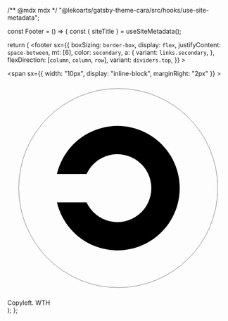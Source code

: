 /** @mdx mdx */
"@lekoarts/gatsby-theme-cara/src/hooks/use-site-metadata";

const Footer = () => {
  const { siteTitle } = useSiteMetadata();

  return (
    <footer
      sx={{
        boxSizing: `border-box`,
        display: `flex`,
        justifyContent: `space-between`,
        mt: [6],
        color: `secondary`,
        a: {
          variant: `links.secondary`,
        },
        flexDirection: [`column`, `column`, `row`],
        variant: `dividers.top`,
      }}
    >
      <div>
        <span
          sx={{ width: "10px", display: "inline-block", marginRight: "2px" }}
        >
          <svg xmlns="http://www.w3.org/2000/svg" viewBox="0 0 980 980">
            <circle
              cx="490"
              cy="490"
              r="440"
              fill="none"
              stroke="#000"
              strokeWidth="100"
            />
            <path d="M219,428H350a150,150 0 1 1 0,125H219a275,275 0 1 0 0-125z" />
          </svg>
        </span>
        Copyleft. WTH
      </div>
      <div></div>
    </footer>
  );
};

